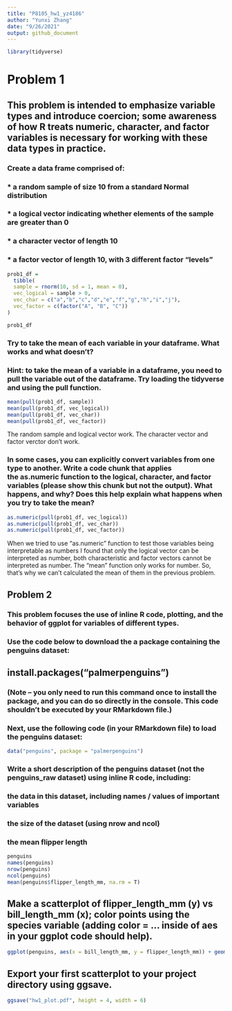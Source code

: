 ```yaml
---
title: "P8105_hw1_yz4186"
author: "Yunxi Zhang"
date: "9/26/2021"
output: github_document
---
```


```r
library(tidyverse)
```

# Problem 1
## This problem is intended to emphasize variable types and introduce coercion; some awareness of how R treats numeric, character, and factor variables is necessary for working with these data types in practice.
### Create a data frame comprised of:
### * a random sample of size 10 from a standard Normal distribution
### * a logical vector indicating whether elements of the sample are greater than 0
### * a character vector of length 10
### * a factor vector of length 10, with 3 different factor “levels”

```r
prob1_df = 
  tibble(
  sample = rnorm(10, sd = 1, mean = 0),
  vec_logical = sample > 0,
  vec_char = c("a","b","c","d","e","f","g","h","i","j"),
  vec_factor = c(factor("A", "B", "C"))
)

prob1_df

```

### Try to take the mean of each variable in your dataframe. What works and what doesn’t?
### Hint: to take the mean of a variable in a dataframe, you need to pull the variable out of the dataframe. Try loading the tidyverse and using the pull function.

```r
mean(pull(prob1_df, sample))
mean(pull(prob1_df, vec_logical))
mean(pull(prob1_df, vec_char))
mean(pull(prob1_df, vec_factor))
```
The random sample and logical vector work. The character vector and factor verctor don't work. 


### In some cases, you can explicitly convert variables from one type to another. Write a code chunk that applies the as.numeric function to the logical, character, and factor variables (please show this chunk but not the output). What happens, and why? Does this help explain what happens when you try to take the mean?

```r
as.numeric(pull(prob1_df, vec_logical))
as.numeric(pull(prob1_df, vec_char))
as.numeric(pull(prob1_df, vec_factor))
```
When we tried to use "as.numeric" function to test those variables being interpretable as numbers I found that only the logical vector can be interpreted as number, both characteristic and factor vectors cannot be interpreted as number. The "mean" function only works for number. So, that's why we can't calculated the mean of them in the previous problem.


## Problem 2
### This problem focuses the use of inline R code, plotting, and the behavior of ggplot for variables of different types.

### Use the code below to download the a package containing the penguins dataset:

## install.packages("palmerpenguins")

### (Note – you only need to run this command once to install the package, and you can do so directly in the console. This code shouldn’t be executed by your RMarkdown file.)

### Next, use the following code (in your RMarkdown file) to load the penguins dataset:

```r
data("penguins", package = "palmerpenguins")
```

### Write a short description of the penguins dataset (not the penguins_raw dataset) using inline R code, including:

### the data in this dataset, including names / values of important variables
### the size of the dataset (using nrow and ncol)
### the mean flipper length

```r
penguins
names(penguins)
nrow(penguins)
ncol(penguins)
mean(penguins$flipper_length_mm, na.rm = T)
```

## Make a scatterplot of flipper_length_mm (y) vs bill_length_mm (x); color points using the species variable (adding color = ... inside of aes in your ggplot code should help).

```r
ggplot(penguins, aes(x = bill_length_mm, y = flipper_length_mm)) + geom_point(aes(color=species))
```

## Export your first scatterplot to your project directory using ggsave.

```r
ggsave("hw1_plot.pdf", height = 4, width = 6)
```









